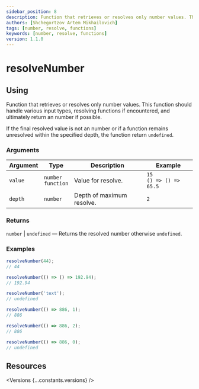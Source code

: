 ```yaml
---
sidebar_position: 8
description: Function that retrieves or resolves only number values. This function should handle various input types, resolving functions if encountered, and ultimately return an number if possible.
authors: [Shchegortzov Artem Mikhailovich]
tags: [number, resolve, functions]
keywords: [number, resolve, functions]
version: 1.1.0
---
```




# resolveNumber

## Using

Function that retrieves or resolves only number values.
This function should handle various input types, resolving functions if encountered, and ultimately return an number if possible.

If the final resolved value is not an number or if a function remains unresolved within the specified depth, the function return `undefined`.

### Arguments

| Argument | Type                       | Description               | Example                        |
| -------- | -------------------------- | ------------------------- | ------------------------------ |
| `value`  | `number` <br /> `function` | Value for resolve.        | `15` <br /> `() => () => 65.5` |
| `depth`  | `number`                   | Depth of maximum resolve. | `2`                            |

### Returns

`number` | `undefined` — Returns the resolved number otherwise `undefined`.

### Examples

```js
resolveNumber(44);
// 44

resolveNumber(() => () => 192.94);
// 192.94

resolveNumber('text');
// undefined

resolveNumber(() => 886, 1);
// 886

resolveNumber(() => 886, 2);
// 886

resolveNumber(() => 886, 0);
// undefined
```

## Resources

<Versions {...constants.versions} />

<div style={{ display: 'flex', gap: 20 }}>
  <GitHubResourceButton linkPath={constants.resourceLinkPath} />
</div>
